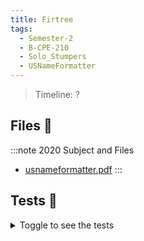 ```yaml
---
title: Firtree
tags:
  - Semester-2
  - B-CPE-210
  - Solo_Stumpers
  - USNameFormatter
---
```

> Timeline: ?


## Files 📂

:::note 2020 Subject and Files
- [usnameformatter.pdf](https://github.com/Studio-17/Epitech-Subjects/raw/main/Semester-2/B-CPE-210/Solo_Stumpers/USNameFormatter/usnameformatter.pdf)
:::

## Tests 🤖
<details>
  <summary>Toggle to see the tests</summary>
  <div>
Yo
  </div>
</details>
